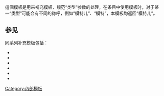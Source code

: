 <noinclude>{{template doc page viewed directly}}</noinclude>
{{High-use|26665}}
<!-- 在本行下編輯模板說明 -->
這個模板是用來補充{{tl|藝人}}模板，规范“类型”参数的处理。在条目中使用{{tl|藝人}}模板时，对于某一“类型”可能会有不同的称呼，例如“模特儿”、“模特”，本模板均返回“模特儿”。
== 参见 ==
同系列补充模板包括：
*{{tl|藝人/color selector}}
*{{tl|藝人/hCard class}}
*{{tl|藝人/lang selector}}
*{{tl|藝人/title return}}
*{{tl|藝人/tracking}}
*{{tl|藝人/type return}}
<includeonly>
<!-- 本行下加入模板的分類 -->
[[Category:內部模板]]
<!-- 本行下加入模板的跨語言鏈接 -->

</includeonly>